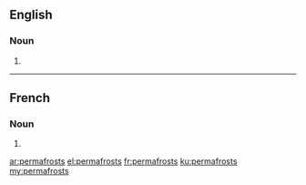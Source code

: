 ==English==

===Noun===
{{head|en|plural}}

# {{plural of|permafrost|lang=en|nocat=1}}

----

==French==

===Noun===
{{head|fr|plural|g=m-p}}

# {{plural of|permafrost|lang=fr|nocat=1}}

[[ar:permafrosts]]
[[el:permafrosts]]
[[fr:permafrosts]]
[[ku:permafrosts]]
[[my:permafrosts]]